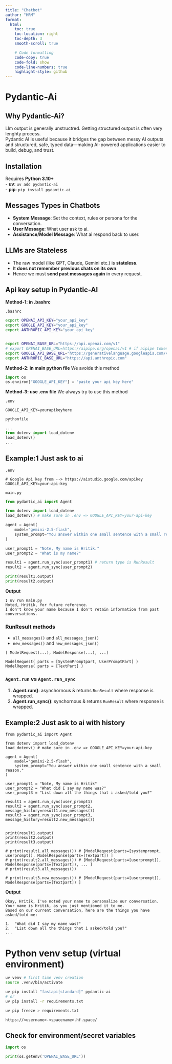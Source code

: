 ```yaml
---
title: "Chatbot"
author: "HRM"
format:
  html:
    toc: true
    toc-location: right
    toc-depth: 3
    smooth-scroll: true

    # Code formatting
    code-copy: true
    code-fold: show
    code-line-numbers: true
    highlight-style: github
---
```


# Pydantic-Ai

## Why Pydantic-Ai?

Llm output is generally unstructred. Getting structured output is often very lenghty process.  
Pydantic AI is useful because it bridges the gap between messy AI outputs and structured, safe, typed data—making AI-powered applications easier to build, debug, and trust.

## Installation

Requires **Python 3.10+**  
- **uv**: `uv add pydantic-ai`  
- **pip**: `pip install pydantic-ai`

## Messages Types in Chatbots

- **System Message**: Set the context, rules or persona for the conversation.
- **User Message**: What user ask to ai.
- **Assistance/Model Message**: What ai respond back to user.

## LLMs are Stateless

* The raw model (like GPT, Claude, Gemini etc.) is **stateless**.
* It **does not remember previous chats on its own**.
* Hence we must **send past messages again** in every request.


## Api key setup in Pydantic-AI

**Method-1: in .bashrc**

`.bashrc`
```bash
export OPENAI_API_KEY="your_api_key"
export GOOGLE_API_KEY="your_api_key"
export ANTHROPIC_API_KEY="your_api_key"


export OPENAI_BASE_URL="https://api.openai.com/v1"
# export OPENAI_BASE_URL=https://aipipe.org/openai/v1 # if aipipe token used
export GOOGLE_API_BASE_URL="https://generativelanguage.googleapis.com/v1beta"
export ANTHROPIC_BASE_URL="https://api.anthropic.com"
```

**Method-2: in main python file**  We avoide this method

```python
import os
os.environ["GOOGLE_API_KEY"] = "paste your api key here"
```

**Method-3: use .env file** We always try to use this method

`.env`
```text
GOOGLE_API_KEY=yourapikeyhere
```

`pythonfile`
```python
...
from dotenv import load_dotenv
load_dotenv()
...
```

## Example:1 Just ask to ai

`.env`
```text
# Google Api key from --> https://aistudio.google.com/apikey
GOOGLE_API_KEY=your-api-key
```

`main.py`
```python
from pydantic_ai import Agent

from dotenv import load_dotenv
load_dotenv() # make sure in .env => GOOGLE_API_KEY=your-api-key

agent = Agent(
    model="gemini-2.5-flash",
    system_prompt="You answer within one small sentence with a small reason."
)

user_prompt1 = "Note, My name is Hritik."
user_prompt2 = "What is my name?"

result1 = agent.run_sync(user_prompt1) # return type is RunResult
result2 = agent.run_sync(user_prompt2)

print(result1.output)
print(result2.output)
```

**Output**
```text
❯ uv run main.py
Noted, Hritik, for future reference.
I don't know your name because I don't retain information from past conversations.
```

### RunResult methods
- `all_messages()` and `all_messages_json()`
- `new_messages()` and `new_messages_json()`

```text
[ ModelRequest(...), ModelResponse(...), ...]

ModelRequest( parts = [SystemPromptpart, UserPromptPart] )
ModelReponse( parts = [TextPart] )
```

### `Agent.run` vs `Agent.run_sync`

1. **Agent.run()**: asynchornous & returns `RunResult` where response is wrapped.
2. **Agent.run_sync()**: synchornous & returns `RunResult` where response is wrapped.

## Example:2 Just ask to ai with history

```.python
from pydantic_ai import Agent

from dotenv import load_dotenv
load_dotenv() # make sure in .env => GOOGLE_API_KEY=your-api-key

agent = Agent(
    model="gemini-2.5-flash",
    system_prompt="You answer within one small sentence with a small reason."
)

user_prompt1 = "Note, My name is Hritik"
user_prompt2 = "What did I say my name was?"
user_prompt3 = "List down all the things that i asked/told you?"

result1 = agent.run_sync(user_prompt1)
result2 = agent.run_sync(user_prompt2, message_history=result1.new_messages())
result3 = agent.run_sync(user_prompt3, message_history=result2.new_messages())


print(result1.output)
print(result2.output)
print(result3.output)

# print(result1.all_messages()) # [ModelRequest(parts=[systemprompt, userprompt]), ModelResponse(parts=[Textpart]) ]
# print(result2.all_messages()) # [ModelRequest(parts=[userprompt]), ModelResponse(parts=[Textpart]), ... ]
# print(result3.all_messages())

# print(result3.new_messages()) # [ModelRequest(parts=[userprompt]), ModelResponse(parts=[Textpart]) ]
```

**Output**

```text
Okay, Hritik, I've noted your name to personalize our conversation.
Your name is Hritik, as you just mentioned it to me.
Based on our current conversation, here are the things you have asked/told me:

1.  "What did I say my name was?"
2.  "List down all the things that i asked/told you?"
...
```



# Python venv setup (virtual environment)

```bash
uv venv # first time venv creation 
source .venv/bin/activate

uv pip install "fastapi[standard]" pydantic-ai
# or
uv pip install -r requirements.txt

uv pip freeze > requirements.txt
```

```text
https://<username>-<spacename>.hf.space/
```

## Check for environment/secret variables
```python
import os

print(os.getenv('OPENAI_BASE_URL'))
```
